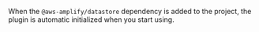 When the `@aws-amplify/datastore` dependency is added to  the project, the plugin is automatic initialized when you start using.
